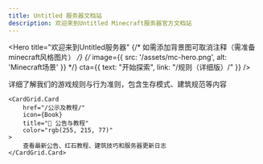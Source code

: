 ```yaml
---
title: Untitled 服务器文档站
description: 欢迎来到Untitled Minecraft服务器官方文档站
---
```



<Hero
    title="欢迎来到Untitled服务器"
    {/* 如需添加背景图可取消注释（需准备minecraft风格图片） */}
    {/* image={{ src: '/assets/mc-hero.png', alt: 'Minecraft场景' }} */}
    cta={{ text: "开始探索", link: "/规则（详细版）/" }}
/>

<CardGrid cols={2}>
    <CardGrid.Card 
        href="/规则（详细版）/" 
        icon={FormEdit}
        title="📜 服务器规则"
        color="rgb(58, 179, 85)"
    >
        详细了解我们的游戏规则与行为准则，包含生存模式、建筑规范等内容
    </CardGrid.Card>

    <CardGrid.Card 
        href="/公示及教程/" 
        icon={Book}
        title="📢 公告与教程"
        color="rgb(255, 215, 77)"
    >
        查看最新公告、红石教程、建筑技巧和服务器更新日志
    </CardGrid.Card>
</CardGrid>

<style>
:global(article) {
    --sl-hue-accent: 100;
    --sl-color-accent-low: var(--sl-color-black);
}
</style>